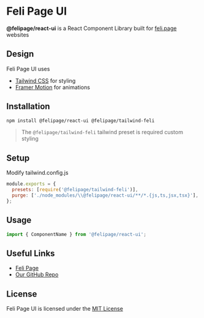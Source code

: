 
<Meta title="Welcome" />

# Feli Page UI

**@felipage/react-ui** is a React Component Library built for [feli.page](https://feli.page) websites

## Design

Feli Page UI uses

- [Tailwind CSS](https://tailwindcss.com/) for styling
- [Framer Motion](https://www.framer.com/motion/) for animations

## Installation

```sh
npm install @felipage/react-ui @felipage/tailwind-feli
```

> The `@felipage/tailwind-feli` tailwind preset is required custom styling

## Setup

Modify tailwind.config.js

```js
module.exports = {
  presets: [require('@felipage/tailwind-feli')],
  purge: ['./node_modules/\\@felipage/react-ui/**/*.{js,ts,jsx,tsx}'],
};
```

## Usage

```jsx
import { ComponentName } from '@felipage/react-ui';
```

## Useful Links

- [Feli Page](https://feli.page)
- [Our GitHub Repo](https://github.com/felipage/react-ui)

## License

Feli Page UI is licensed under the [MIT License](https://github.com/felipage/react-ui/blob/main/LICENSE)
